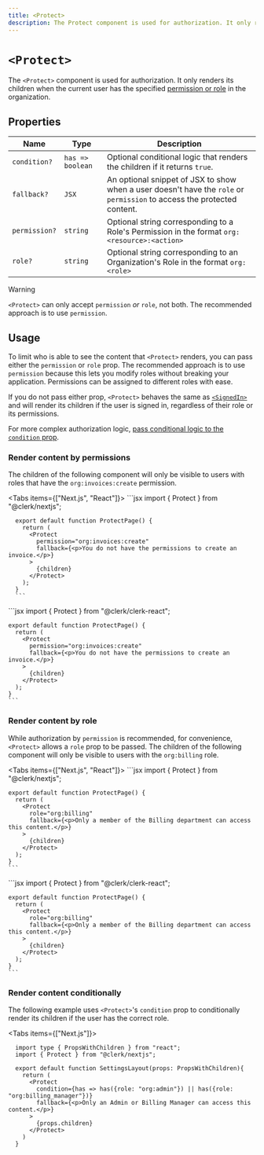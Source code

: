 ```yaml
---
title: <Protect>
description: The Protect component is used for authorization. It only renders its children when the current user has the specified permission or role in the organization.
---
```


# `<Protect>`

The `<Protect>` component is used for authorization. It only renders its children when the current user has the specified [permission or role](/docs/organizations/roles-permissions) in the organization.

## Properties

| Name | Type | Description |
| --- | --- | --- |
| `condition?` | `has => boolean` | Optional conditional logic that renders the children if it returns `true`. |
| `fallback?` | `JSX` | An optional snippet of JSX to show when a user doesn't have the `role` or `permission` to access the protected content. |
| `permission?` | `string` | Optional string corresponding to a Role's Permission in the format `org:<resource>:<action>` |
| `role?` | `string` | Optional string corresponding to an Organization's Role in the format `org:<role>` |

> [!WARNING]
> `<Protect>` can only accept `permission` *or* `role`, not both. The recommended approach is to use `permission`.

## Usage

To limit who is able to see the content that `<Protect>` renders, you can pass either the `permission` or `role` prop. The recommended approach is to use `permission` because this lets you modify roles without breaking your application. Permissions can be assigned to different roles with ease.

If you do not pass either prop, `<Protect>` behaves the same as [`<SignedIn>`](/docs/components/control/signed-in) and will render its children if the user is signed in, regardless of their role or its permissions.

For more complex authorization logic, [pass conditional logic to the `condition` prop](#render-content-conditionally).

### Render content by permissions

The children of the following component will only be visible to users with roles that have the `org:invoices:create` permission.

<Tabs items={["Next.js", "React"]}>
  <Tab>
      ```jsx
      import { Protect } from "@clerk/nextjs";

      export default function ProtectPage() {
        return (
          <Protect
            permission="org:invoices:create"
            fallback={<p>You do not have the permissions to create an invoice.</p>}
          >
            {children}
          </Protect>
        );
      }
      ```
  </Tab>

  <Tab>
    ```jsx
    import { Protect } from "@clerk/clerk-react";

    export default function ProtectPage() {
      return (
        <Protect
          permission="org:invoices:create"
          fallback={<p>You do not have the permissions to create an invoice.</p>}
        >
          {children}
        </Protect>
      );
    }
    ```
  </Tab>
</Tabs>

### Render content by role

While authorization by `permission` is recommended, for convenience, `<Protect>` allows a `role` prop to be passed. The children of the following component will only be visible to users with the `org:billing` role.

<Tabs items={["Next.js", "React"]}>
  <Tab>
    ```jsx
    import { Protect } from "@clerk/nextjs";

    export default function ProtectPage() {
      return (
        <Protect
          role="org:billing"
          fallback={<p>Only a member of the Billing department can access this content.</p>}
        >
          {children}
        </Protect>
      );
    }
    ```
  </Tab>

  <Tab>
    ```jsx
    import { Protect } from "@clerk/clerk-react";

    export default function ProtectPage() {
      return (
        <Protect
          role="org:billing"
          fallback={<p>Only a member of the Billing department can access this content.</p>}
        >
          {children}
        </Protect>
      );
    }
    ```
  </Tab>
</Tabs>

### Render content conditionally

The following example uses `<Protect>`'s `condition` prop to conditionally render its children if the user has the correct role.

<Tabs items={["Next.js"]}>
  <Tab>
  ```tsx {{ filename: '/app/dashboard/settings/layout.tsx' }}
    import type { PropsWithChildren } from "react";
    import { Protect } from "@clerk/nextjs";

    export default function SettingsLayout(props: PropsWithChildren){
      return (
        <Protect
          condition={has => has({role: "org:admin"}) || has({role: "org:billing_manager"})}
          fallback={<p>Only an Admin or Billing Manager can access this content.</p>}
        >
          {props.children}
        </Protect>
      )
    }
  ```
  </Tab>
</Tabs>
